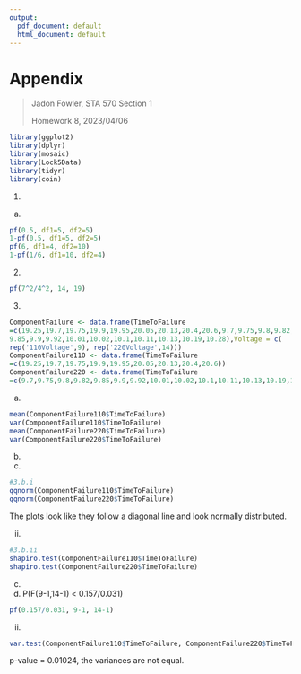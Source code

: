 ```yaml
---
output:
  pdf_document: default
  html_document: default
---
```


# Appendix

> Jadon Fowler, STA 570 Section 1
>
> Homework 8, 2023/04/06

```r
library(ggplot2)
library(dplyr)
library(mosaic)
library(Lock5Data)
library(tidyr)
library(coin)
```

1)

a)
```r
pf(0.5, df1=5, df2=5)
1-pf(0.5, df1=5, df2=5)
pf(6, df1=4, df2=10)
1-pf(1/6, df1=10, df2=4)
```


2)
```r
pf(7^2/4^2, 14, 19)
```

3)
```r
ComponentFailure <- data.frame(TimeToFailure
=c(19.25,19.7,19.75,19.9,19.95,20.05,20.13,20.4,20.6,9.7,9.75,9.8,9.82,
9.85,9.9,9.92,10.01,10.02,10.1,10.11,10.13,10.19,10.28),Voltage = c(
rep('110Voltage',9), rep('220Voltage',14)))
ComponentFailure110 <- data.frame(TimeToFailure
=c(19.25,19.7,19.75,19.9,19.95,20.05,20.13,20.4,20.6))
ComponentFailure220 <- data.frame(TimeToFailure
=c(9.7,9.75,9.8,9.82,9.85,9.9,9.92,10.01,10.02,10.1,10.11,10.13,10.19,10.28))
```

a)
```r
mean(ComponentFailure110$TimeToFailure)
var(ComponentFailure110$TimeToFailure)
mean(ComponentFailure220$TimeToFailure)
var(ComponentFailure220$TimeToFailure)
```

b)

i)
```r
#3.b.i
qqnorm(ComponentFailure110$TimeToFailure)
qqnorm(ComponentFailure220$TimeToFailure)
```
The plots look like they follow a diagonal line and look normally distributed.

ii)
```r
#3.b.ii
shapiro.test(ComponentFailure110$TimeToFailure)
shapiro.test(ComponentFailure220$TimeToFailure)
```

c)

i)
P(F(9-1,14-1) < 0.157/0.031)
```r
pf(0.157/0.031, 9-1, 14-1)
```


ii)
```r
var.test(ComponentFailure110$TimeToFailure, ComponentFailure220$TimeToFailure)
```
p-value = 0.01024, the variances are not equal.
